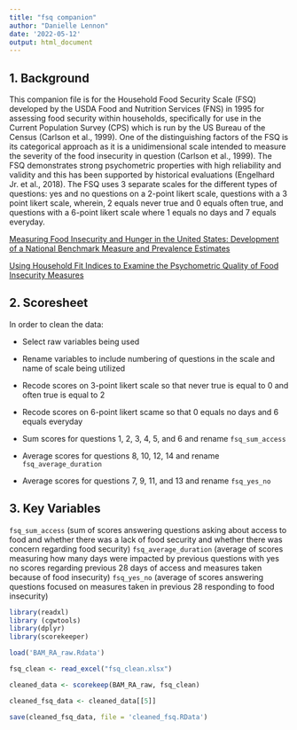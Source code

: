 ---
title: "fsq companion"
author: "Danielle Lennon"
date: '2022-05-12'
output: html_document
---

## 1. Background

This companion file is for the Household Food Security Scale (FSQ) developed by the USDA Food and Nutrition Services (FNS) in 1995 for assessing food security within households, specifically for use in the Current Population Survey (CPS) which is run by the US Bureau of the Census (Carlson et al., 1999). One of the distinguishing factors of the FSQ is its categorical approach as it is a unidimensional scale intended to measure the severity of the food insecurity in question (Carlson et al., 1999). The FSQ demonstrates strong psychometric properties with high reliability and validity and this has been supported by historical evaluations (Engelhard Jr. et al., 2018). The FSQ uses 3 separate scales for the different types of questions: yes and no questions on a 2-point likert scale, questions with a 3 point likert scale, wherein, 2 equals never true and 0 equals often true, and questions with a 6-point likert scale where 1 equals no days and 7 equals everyday. 

[Measuring Food Insecurity and Hunger in the United States: Development of a National Benchmark Measure and Prevalence Estimates](https://academic.oup.com/jn/article/129/2/510S/4731683)

[Using Household Fit Indices to Examine the Psychometric Quality of Food Insecurity Measures](https://www.ncbi.nlm.nih.gov/pmc/articles/PMC6293410/)


## 2. Scoresheet

In order to clean the data:

- Select raw variables being used

- Rename variables to include numbering of questions in the scale and name of scale being utilized

- Recode scores on 3-point likert scale so that never true is equal to 0 and often true is equal to 2

- Recode scores on 6-point likert scame so that 0 equals no days and 6 equals everyday

- Sum scores for questions 1, 2, 3, 4, 5, and 6 and rename `fsq_sum_access`

- Average scores for questions 8, 10, 12, 14 and rename `fsq_average_duration`

- Average scores for questions 7, 9, 11, and 13 and rename `fsq_yes_no`


## 3. Key Variables
`fsq_sum_access` (sum of scores answering questions asking about access to food and whether there was a lack of food security and whether there was concern regarding food security)
`fsq_average_duration` (average of scores measuring how many days were impacted by previous questions with yes no scores regarding previous 28 days of access and measures taken because of food insecurity)
`fsq_yes_no` (average of scores answering questions focused on measures taken in previous 28 responding to food insecurity)


```{r, echo=FALSE}
library(readxl)
library (cgwtools)
library(dplyr)
library(scorekeeper)

load('BAM_RA_raw.Rdata')

fsq_clean <- read_excel("fsq_clean.xlsx")

cleaned_data <- scorekeep(BAM_RA_raw, fsq_clean)

cleaned_fsq_data <- cleaned_data[[5]]

save(cleaned_fsq_data, file = 'cleaned_fsq.RData')

```
